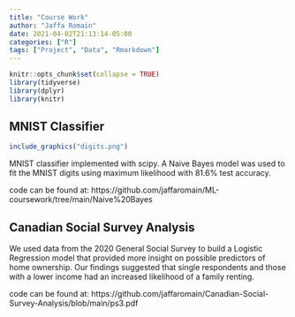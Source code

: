 ```yaml
---
title: "Course Work"
author: "Jaffa Romain"
date: 2021-04-02T21:13:14-05:00
categories: ["R"]
tags: ["Project", "Data", "Rmarkdown"]
---
```


```r
knitr::opts_chunk$set(collapse = TRUE)
library(tidyverse)
library(dplyr)
library(knitr)
```
## MNIST Classifier
```r
include_graphics("digits.png")
```

MNIST classifier implemented with scipy. A Naive Bayes model was used to fit the MNIST digits using maximum likelihood with 81.6% test accuracy. 

code can be found at: https://github.com/jaffaromain/ML-coursework/tree/main/Naive%20Bayes

## Canadian Social Survey Analysis

We used data from the 2020 General Social Survey to build a Logistic Regression model that provided more insight on possible predictors of home ownership. Our findings suggested that single respondents and those with a lower income had an increased likelihood of a family renting.

code can be found at: https://github.com/jaffaromain/Canadian-Social-Survey-Analysis/blob/main/ps3.pdf

